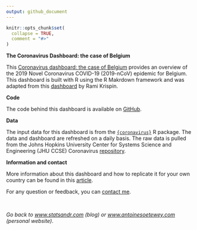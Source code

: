 ```yaml
---
output: github_document
---
```


<!-- README.md is generated from README.Rmd. Please edit that file -->

```r
knitr::opts_chunk$set(
  collapse = TRUE,
  comment = "#>"
)
```

**The Coronavirus Dashboard: the case of Belgium**

This [Coronavirus dashboard: the case of Belgium](https://www.antoinesoetewey.com/files/coronavirus-dashboard.html) provides an overview of the 2019 Novel Coronavirus COVID-19 (2019-nCoV) epidemic for Belgium. This dashboard is built with R using the R Makrdown framework and was adapted from this [dashboard](https://ramikrispin.github.io/coronavirus_dashboard/){target="_blank"} by Rami Krispin.

**Code**

The code behind this dashboard is available on [GitHub](https://github.com/AntoineSoetewey/coronavirus_dashboard){target="_blank"}.

**Data**

The input data for this dashboard is from the [`{coronavirus}`](https://github.com/RamiKrispin/coronavirus){target="_blank"} R package. The data and dashboard are refreshed on a daily basis. The raw data is pulled from the Johns Hopkins University Center for Systems Science and Engineering (JHU CCSE) Coronavirus [repository](https://github.com/RamiKrispin/coronavirus-csv){target="_blank"}.

**Information and contact**

More information about this dashboard and how to replicate it for your own country can be found in this [article](https://www.statsandr.com/blog/how-to-create-a-simple-coronavirus-dashboard-specific-to-your-country-in-r/).

For any question or feedback, you can [contact me](https://www.statsandr.com/contact/).

<br>

*Go back to [www.statsandr.com](https://www.statsandr.com/) (blog) or [www.antoinesoetewey.com](https://www.antoinesoetewey.com/) (personal website)*.

